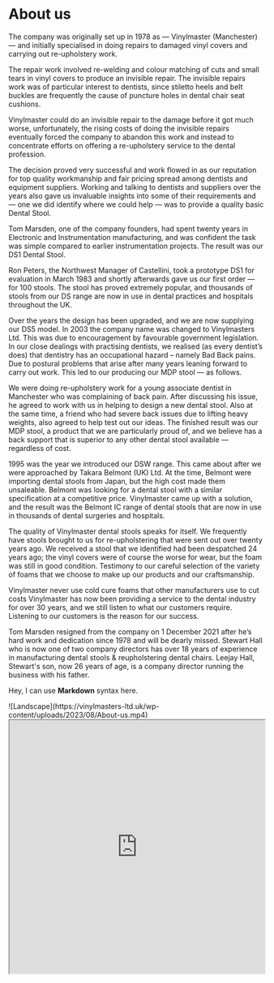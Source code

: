 # About us

The company was originally set up in 1978 as — Vinylmaster (Manchester) — and initially specialised in doing repairs to damaged vinyl covers and carrying out re-upholstery work.

The repair work involved re-welding and colour matching of cuts and small tears in vinyl covers to produce an invisible repair. The invisible repairs work was of particular interest to dentists, since stiletto heels and belt buckles are frequently the cause of puncture holes in dental chair seat cushions.

Vinylmaster could do an invisible repair to the damage before it got much worse, unfortunately, the rising costs of doing the invisible repairs eventually forced the company to abandon this work and instead to concentrate efforts on offering a re-upholstery service to the dental profession.

The decision proved very successful and work flowed in as our reputation for top quality workmanship and fair pricing spread among dentists and equipment suppliers. Working and talking to dentists and suppliers over the years also gave us invaluable insights into some of their requirements and — one we did identify where we could help — was to provide a quality basic Dental Stool.

Tom Marsden, one of the company founders, had spent twenty years in Electronic and Instrumentation manufacturing, and was confident the task was simple compared to earlier instrumentation projects. The result was our DS1 Dental Stool.

Ron Peters, the Northwest Manager of Castellini, took a prototype DS1 for evaluation in March 1983 and shortly afterwards gave us our first order — for 100 stools. The stool has proved extremely popular, and thousands of stools from our DS range are now in use in dental practices and hospitals throughout the UK.

Over the years the design has been upgraded, and we are now supplying our DS5 model. In 2003 the company name was changed to Vinylmasters Ltd. This was due to encouragement by favourable government legislation. In our close dealings with practising dentists, we realised (as every dentist’s does) that dentistry has an occupational hazard – namely Bad Back pains.  Due to postural problems that arise after many years leaning forward to carry out work. This led to our producing our MDP stool — as follows.

We were doing re-upholstery work for a young associate dentist in Manchester who was complaining of back pain. After discussing his issue, he agreed to work with us in helping to design a new dental stool. Also at the same time, a friend who had severe back issues due to lifting heavy weights, also agreed to help test out our ideas. The finished result was our MDP stool, a product that we are particularly proud of, and we believe has a back support that is superior to any other dental stool available — regardless of cost.

1995 was the year we introduced our DSW range. This came about after we were approached by Takara Belmont (UK) Ltd. At the time, Belmont were importing dental stools from Japan, but the high cost made them unsaleable. Belmont was looking for a dental stool with a similar specification at a competitive price. Vinylmaster came up with a solution, and the result was the Belmont IC range of dental stools that are now in use in thousands of dental surgeries and hospitals.

The quality of Vinylmaster dental stools speaks for itself. We frequently have stools brought to us for re-upholstering that were sent out over twenty years ago. We received a stool that we identified had been despatched 24 years ago; the vinyl covers were of course the worse for wear, but the foam was still in good condition. Testimony to our careful selection of the variety of foams that we choose to make up our products and our craftsmanship.

Vinylmaster never use cold cure foams that other manufacturers use to cut costs Vinylmaster has now been providing a service to the dental industry for over 30 years, and we still listen to what our customers require. Listening to our customers is the reason for our success.

Tom Marsden resigned from the company on 1 December 2021 after he’s hard work and dedication since 1978 and will be dearly missed. Stewart Hall who is now one of two company directors has over 18 years of experience in manufacturing dental stools &amp; reupholstering dental chairs. Leejay Hall, Stewart's son, now 26 years of age, is a company director running the business with his father.

 
<Bleed>Hey, I can use **Markdown** syntax here.</Bleed>
 
<Bleed full>
  ![Landscape](https://vinylmasters-ltd.uk/wp-content/uploads/2023/08/About-us.mp4)
</Bleed>
 
<Bleed full>
  <iframe
    src="https://codesandbox.io/embed/swr-states-4une7"
    width="100%"
    height="500px"
    title="SWR-States"
  />
</Bleed>